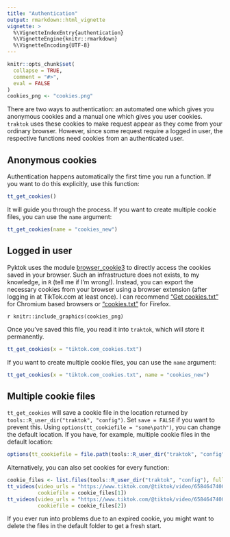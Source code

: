 ```yaml
---
title: "Authentication"
output: rmarkdown::html_vignette
vignette: >
  %\VignetteIndexEntry{authentication}
  %\VignetteEngine{knitr::rmarkdown}
  %\VignetteEncoding{UTF-8}
---
```


```r
knitr::opts_chunk$set(
  collapse = TRUE,
  comment = "#>",
  eval = FALSE
)
cookies_png <- "cookies.png"
```

There are two ways to authentication: an automated one which gives you anonymous cookies and a manual one which gives you user cookies.
`traktok` uses these cookies to make request appear as they come from your ordinary browser.
However, since some request require a logged in user, the respective functions need cookies from an authenticated user.

## Anonymous cookies

Authentication happens automatically the first time you run a function.
If you want to do this explicitly, use this function:

```r
tt_get_cookies()
```

It will guide you through the process.
If you want to create multiple cookie files, you can use the `name` argument:

```r
tt_get_cookies(name = "cookies_new")
```


## Logged in user

Pyktok uses the module [browser_cookie3](https://github.com/borisbabic/browser_cookie3) to directly access the cookies saved in your browser.
Such an infrastructure does not exists, to my knowledge, in `R` (tell me if I'm wrong!).
Instead, you can export the necessary cookies from your browser using a browser extension (after logging in at TikTok.com at least once).
I can recommend ["Get cookies.txt"](https://chrome.google.com/webstore/detail/get-cookiestxt-locally/cclelndahbckbenkjhflpdbgdldlbecc) for Chromium based browsers or ["cookies.txt"](https://addons.mozilla.org/en-US/firefox/addon/cookies-txt/) for Firefox.

`r knitr::include_graphics(cookies_png)`

Once you've saved this file, you read it into `traktok`, which will store it permanently.

```r
tt_get_cookies(x = "tiktok.com_cookies.txt")
```

If you want to create multiple cookie files, you can use the `name` argument:

```r
tt_get_cookies(x = "tiktok.com_cookies.txt", name = "cookies_new")
```


## Multiple cookie files

`tt_get_cookies` will save a cookie file in the location returned by `tools::R_user_dir("traktok", "config")`.
Set `save = FALSE` if you want to prevent this.
Using `options(tt_cookiefile = "some\path")`, you can change the default location.
If you have, for example, multiple cookie files in the default location:

```r
options(tt_cookiefile = file.path(tools::R_user_dir("traktok", "config"), paste0(cookies_new, ".rds")))
```

Alternatively, you can also set cookies for every function:

```r
cookie_files <- list.files(tools::R_user_dir("traktok", "config"), full.names = TRUE)
tt_videos(video_urls = "https://www.tiktok.com/@tiktok/video/6584647400055377158?is_copy_url=1&is_from_webapp=v1",
          cookiefile = cookie_files[1])
tt_videos(video_urls = "https://www.tiktok.com/@tiktok/video/6584647400055377158?is_copy_url=1&is_from_webapp=v1",
          cookiefile = cookie_files[2])
```

If you ever run into problems due to an expired cookie, you might want to delete the files in the default folder to get a fresh start.
